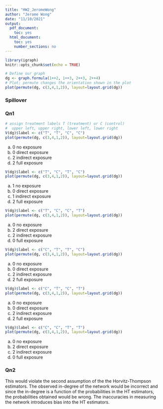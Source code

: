 ```yaml
---
title: "HW2_JeromeWong"
author: "Jerome Wong"
date: "11/10/2021"
output:
  pdf_document:
    toc: yes
  html_document:
    toc: yes
    number_sections: no
---
```


```r
library(igraph)
knitr::opts_chunk$set(echo = TRUE)
```


```r
# Define our graph
dg <- graph.formula(1++2, 1++3, 2++3, 2++4)
# Plot; permute changes the orientation shown in the plot
plot(permute(dg, c(3,4,1,2)), layout=layout.grid(dg))
```

### Spillover
### Qn1

```r
# assign treatment labels T (treatment) or C (control)
#  upper left, upper right, lower left, lower right
V(dg)$label <- c("T", "T", "C", "C")
plot(permute(dg, c(3,4,1,2)), layout=layout.grid(dg))
```
(a) 0 no exposure
(b) 0 direct exposure
(c) 2 indirect exposure
(d) 2 full exposure


\newpage
```r
V(dg)$label <- c("T", "C", "T", "C")
plot(permute(dg, c(3,4,1,2)), layout=layout.grid(dg))
```
(a) 1 no exposure
(b) 0 direct exposure
(c) 1 indirect exposure
(d) 2 full exposure


\newpage
```r
V(dg)$label <- c("T", "C", "C", "T")
plot(permute(dg, c(3,4,1,2)), layout=layout.grid(dg))
```
(a) 0 no exposure
(b) 2 direct exposure
(c) 2 indirect exposure
(d) 0 full exposure


\newpage
```r
V(dg)$label <- c("C", "T", "T", "C")
plot(permute(dg, c(3,4,1,2)), layout=layout.grid(dg))
```
(a) 0 no exposure
(b) 0 direct exposure
(c) 2 indirect exposure
(d) 2 full exposure


\newpage
```r
V(dg)$label <- c("C", "T", "C", "T")
plot(permute(dg, c(3,4,1,2)), layout=layout.grid(dg))
```
(a) 0 no exposure
(b) 0 direct exposure
(c) 2 indirect exposure
(d) 2 full exposure


\newpage
```r
V(dg)$label <- c("C", "C", "T", "T")
plot(permute(dg, c(3,4,1,2)), layout=layout.grid(dg))
```
(a) 0 no exposure
(b) 2 direct exposure
(c) 2 indirect exposure
(d) 0 full exposure


\newpage
### Qn2

This would violate the second assumption of the the Horvitz-Thompson estimators. The observed in-degree of the network would be incorrect and since the in-degree is a function of the probabilities in the HT estimators, the probabilities obtained would be wrong. The inaccuracies in measuring the network introduces bias into the HT estimators.
